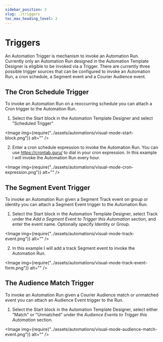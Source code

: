 ```yaml
---
sidebar_position: 3
slug: ./triggers
toc_max_heading_level: 2
---
```



# Triggers

An Automation Trigger is mechanism to invoke an Automation Run.
Currently only an Automation Run designed in the Automation Template Designer is eligible to be invoked via a Trigger.
There are currently three possible trigger sources that can be configured to invoke an Automation Run, a cron schedule, a Segment event and a Courier Audience event.

## The Cron Schedule Trigger

To invoke an Automation Run on a reoccurring schedule you can attach a Cron trigger to the Automation Run.

1. Select the Start block in the Automation Template Designer and select "Scheduled Trigger"

<Image img={require("../assets/automations/visual-mode-start-block.png")} alt="" />

2. Enter a cron schedule expression to invoke the Automation Run. You can use https://crontab.guru/ to dial in your cron expression. In this example I will invoke the Automation Run every hour.

<Image img={require("../assets/automations/visual-mode-cron-expression.png")} alt="" />

## The Segment Event Trigger

To invoke an Automation Run given a Segment Track event on group or identity you can attach a Segment Event trigger to the Automation Run.

1. Select the Start block in the Automation Template Designer, select Track under the _Add a Segment Event to Trigger this Automation_ section, and enter the event name. Optionally specify Identity or Group.

<Image img={require("../assets/automations/visual-mode-track-event.png")} alt="" />

2. In this example I will add a track Segment event to invoke the Automation Run.

<Image img={require("../assets/automations/visual-mode-track-event-form.png")} alt="" />

## The Audience Match Trigger

To invoke an Automation Run given a Courier Audience match or unmatched event you can attach an Audience Event trigger to the Run.

1. Select the Start block in the Automation Template Designer, select either "Match" or "Unmatched" under the _Audience Events to Trigger this Automation_ section.

<Image img={require("../assets/automations/visual-mode-audience-match-event.png")} alt="" />
